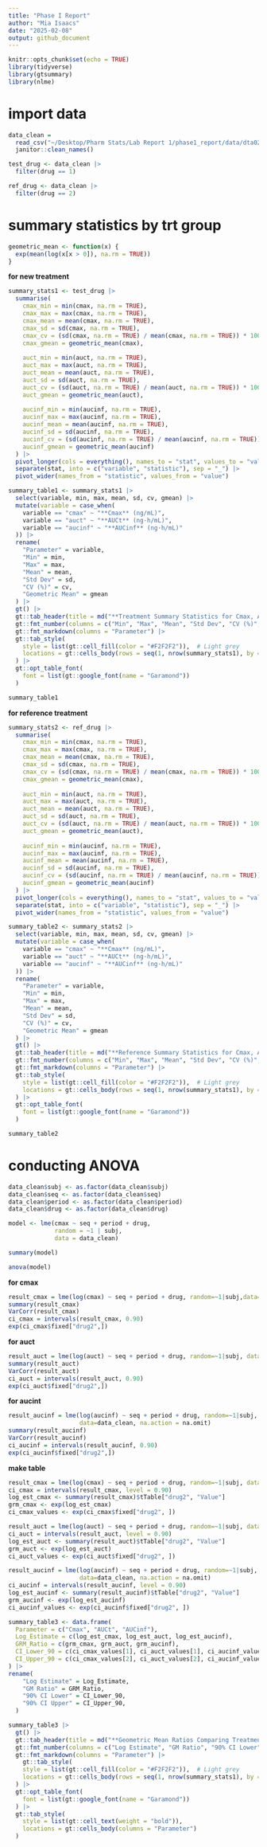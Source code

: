 ```yaml
---
title: "Phase I Report"
author: "Mia Isaacs"
date: "2025-02-08"
output: github_document
---
```


```r
knitr::opts_chunk$set(echo = TRUE)
library(tidyverse)
library(gtsummary)
library(nlme)
```

# import data

```r
data_clean =
  read_csv("~/Desktop/Pharm Stats/Lab Report 1/phase1_report/data/dta02.csv") |> 
  janitor::clean_names()
```

```r
test_drug <- data_clean |> 
  filter(drug == 1)
```

```r
ref_drug <- data_clean |> 
  filter(drug == 2)
```


# summary statistics by trt group

```r
geometric_mean <- function(x) {
  exp(mean(log(x[x > 0]), na.rm = TRUE))
}
```

**for new treatment**
```r
summary_stats1 <- test_drug |> 
  summarise(
    cmax_min = min(cmax, na.rm = TRUE),
    cmax_max = max(cmax, na.rm = TRUE),
    cmax_mean = mean(cmax, na.rm = TRUE),
    cmax_sd = sd(cmax, na.rm = TRUE),
    cmax_cv = (sd(cmax, na.rm = TRUE) / mean(cmax, na.rm = TRUE)) * 100,
    cmax_gmean = geometric_mean(cmax),
    
    auct_min = min(auct, na.rm = TRUE),
    auct_max = max(auct, na.rm = TRUE),
    auct_mean = mean(auct, na.rm = TRUE),
    auct_sd = sd(auct, na.rm = TRUE),
    auct_cv = (sd(auct, na.rm = TRUE) / mean(auct, na.rm = TRUE)) * 100,
    auct_gmean = geometric_mean(auct),
    
    aucinf_min = min(aucinf, na.rm = TRUE),
    aucinf_max = max(aucinf, na.rm = TRUE),
    aucinf_mean = mean(aucinf, na.rm = TRUE),
    aucinf_sd = sd(aucinf, na.rm = TRUE),
    aucinf_cv = (sd(aucinf, na.rm = TRUE) / mean(aucinf, na.rm = TRUE)) * 100,
    aucinf_gmean = geometric_mean(aucinf)
  ) |> 
  pivot_longer(cols = everything(), names_to = "stat", values_to = "value") |> 
  separate(stat, into = c("variable", "statistic"), sep = "_") |> 
  pivot_wider(names_from = "statistic", values_from = "value")
```

```r
summary_table1 <- summary_stats1 |> 
  select(variable, min, max, mean, sd, cv, gmean) |> 
  mutate(variable = case_when(
    variable == "cmax" ~ "**Cmax** (ng/mL)",
    variable == "auct" ~ "**AUCt** (ng·h/mL)",
    variable == "aucinf" ~ "**AUCinf** (ng·h/mL)"
  )) |> 
  rename(
    "Parameter" = variable,
    "Min" = min,
    "Max" = max,
    "Mean" = mean,
    "Std Dev" = sd,
    "CV (%)" = cv,
    "Geometric Mean" = gmean
  ) |> 
  gt() |> 
  gt::tab_header(title = md("**Treatment Summary Statistics for Cmax, AUCt, and AUCinf**")) |> 
  gt::fmt_number(columns = c("Min", "Max", "Mean", "Std Dev", "CV (%)", "Geometric Mean"), decimals = 2) |> 
  gt::fmt_markdown(columns = "Parameter") |> 
  gt::tab_style(
    style = list(gt::cell_fill(color = "#F2F2F2")),  # Light grey
    locations = gt::cells_body(rows = seq(1, nrow(summary_stats1), by = 2))
  ) |> 
  gt::opt_table_font(
    font = list(gt::google_font(name = "Garamond"))
  )

summary_table1
```

**for reference treatment**
```r
summary_stats2 <- ref_drug |> 
  summarise(
    cmax_min = min(cmax, na.rm = TRUE),
    cmax_max = max(cmax, na.rm = TRUE),
    cmax_mean = mean(cmax, na.rm = TRUE),
    cmax_sd = sd(cmax, na.rm = TRUE),
    cmax_cv = (sd(cmax, na.rm = TRUE) / mean(cmax, na.rm = TRUE)) * 100,
    cmax_gmean = geometric_mean(cmax),
    
    auct_min = min(auct, na.rm = TRUE),
    auct_max = max(auct, na.rm = TRUE),
    auct_mean = mean(auct, na.rm = TRUE),
    auct_sd = sd(auct, na.rm = TRUE),
    auct_cv = (sd(auct, na.rm = TRUE) / mean(auct, na.rm = TRUE)) * 100,
    auct_gmean = geometric_mean(auct),
    
    aucinf_min = min(aucinf, na.rm = TRUE),
    aucinf_max = max(aucinf, na.rm = TRUE),
    aucinf_mean = mean(aucinf, na.rm = TRUE),
    aucinf_sd = sd(aucinf, na.rm = TRUE),
    aucinf_cv = (sd(aucinf, na.rm = TRUE) / mean(aucinf, na.rm = TRUE)) * 100,
    aucinf_gmean = geometric_mean(aucinf)
  ) |> 
  pivot_longer(cols = everything(), names_to = "stat", values_to = "value") |> 
  separate(stat, into = c("variable", "statistic"), sep = "_") |> 
  pivot_wider(names_from = "statistic", values_from = "value")
```

```r
summary_table2 <- summary_stats2 |> 
  select(variable, min, max, mean, sd, cv, gmean) |> 
  mutate(variable = case_when(
    variable == "cmax" ~ "**Cmax** (ng/mL)",
    variable == "auct" ~ "**AUCt** (ng·h/mL)",
    variable == "aucinf" ~ "**AUCinf** (ng·h/mL)"
  )) |> 
  rename(
    "Parameter" = variable,
    "Min" = min,
    "Max" = max,
    "Mean" = mean,
    "Std Dev" = sd,
    "CV (%)" = cv,
    "Geometric Mean" = gmean
  ) |> 
  gt() |> 
  gt::tab_header(title = md("**Reference Summary Statistics for Cmax, AUCt, and AUCinf**")) |> 
  gt::fmt_number(columns = c("Min", "Max", "Mean", "Std Dev", "CV (%)", "Geometric Mean"), decimals = 2) |> 
  gt::fmt_markdown(columns = "Parameter") |> 
  gt::tab_style(
    style = list(gt::cell_fill(color = "#F2F2F2")),  # Light grey
    locations = gt::cells_body(rows = seq(1, nrow(summary_stats1), by = 2))
  ) |> 
  gt::opt_table_font(
    font = list(gt::google_font(name = "Garamond"))
  )

summary_table2
```

# conducting ANOVA
```r
data_clean$subj <- as.factor(data_clean$subj)
data_clean$seq <- as.factor(data_clean$seq)
data_clean$period <- as.factor(data_clean$period)
data_clean$drug <- as.factor(data_clean$drug)

model <- lme(cmax ~ seq + period + drug, 
             random = ~1 | subj, 
             data = data_clean)

summary(model)

anova(model)
```

**for cmax**
```r
result_cmax = lme(log(cmax) ~ seq + period + drug, random=~1|subj,data=data_clean) 
summary(result_cmax) 
VarCorr(result_cmax)              
ci_cmax = intervals(result_cmax, 0.90)
exp(ci_cmax$fixed["drug2",])
```

**for auct**
```r
result_auct = lme(log(auct) ~ seq + period + drug, random=~1|subj, data=data_clean)
summary(result_auct)
VarCorr(result_auct)
ci_auct = intervals(result_auct, 0.90)
exp(ci_auct$fixed["drug2",])
```

**for aucint**
```r
result_aucinf = lme(log(aucinf) ~ seq + period + drug, random=~1|subj, 
                    data=data_clean, na.action = na.omit)
summary(result_aucinf)
VarCorr(result_aucinf)
ci_aucinf = intervals(result_aucinf, 0.90)
exp(ci_aucinf$fixed["drug2",])
```

**make table**
```r
result_cmax = lme(log(cmax) ~ seq + period + drug, random=~1|subj, data=data_clean)
ci_cmax = intervals(result_cmax, level = 0.90)
log_est_cmax <- summary(result_cmax)$tTable["drug2", "Value"]
grm_cmax <- exp(log_est_cmax)  
ci_cmax_values <- exp(ci_cmax$fixed["drug2", ])

result_auct = lme(log(auct) ~ seq + period + drug, random=~1|subj, data=data_clean)
ci_auct = intervals(result_auct, level = 0.90)
log_est_auct <- summary(result_auct)$tTable["drug2", "Value"]
grm_auct <- exp(log_est_auct)  
ci_auct_values <- exp(ci_auct$fixed["drug2", ])

result_aucinf = lme(log(aucinf) ~ seq + period + drug, random=~1|subj, 
                    data=data_clean, na.action = na.omit)
ci_aucinf = intervals(result_aucinf, level = 0.90)
log_est_aucinf <- summary(result_aucinf)$tTable["drug2", "Value"]
grm_aucinf <- exp(log_est_aucinf)  
ci_aucinf_values <- exp(ci_aucinf$fixed["drug2", ])

summary_table3 <- data.frame(
  Parameter = c("Cmax", "AUCt", "AUCinf"),
  Log_Estimate = c(log_est_cmax, log_est_auct, log_est_aucinf),
  GRM_Ratio = c(grm_cmax, grm_auct, grm_aucinf),
  CI_Lower_90 = c(ci_cmax_values[1], ci_auct_values[1], ci_aucinf_values[1]),
  CI_Upper_90 = c(ci_cmax_values[2], ci_auct_values[2], ci_aucinf_values[2])
) |>
rename(
    "Log Estimate" = Log_Estimate,
    "GM Ratio" = GRM_Ratio,
    "90% CI Lower" = CI_Lower_90,
    "90% CI Upper" = CI_Upper_90,
  )

summary_table3 |> 
  gt() |> 
  gt::tab_header(title = md("**Geometric Mean Ratios Comparing Treatment to Reference**")) |> 
  gt::fmt_number(columns = c("Log Estimate", "GM Ratio", "90% CI Lower", "90% CI Upper"), decimals = 2) |> 
  gt::fmt_markdown(columns = "Parameter") |> 
    gt::tab_style(
    style = list(gt::cell_fill(color = "#F2F2F2")),  # Light grey
    locations = gt::cells_body(rows = seq(1, nrow(summary_stats1), by = 2))
  ) |> 
  gt::opt_table_font(
    font = list(gt::google_font(name = "Garamond"))
  ) |> 
  gt::tab_style(
    style = list(gt::cell_text(weight = "bold")),
    locations = gt::cells_body(columns = "Parameter")
  )
```

